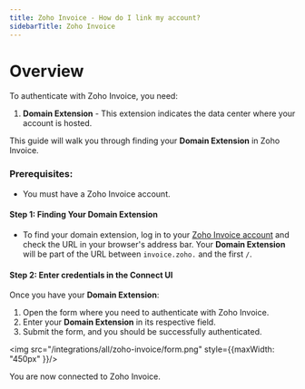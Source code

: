 ```yaml
---
title: Zoho Invoice - How do I link my account?
sidebarTitle: Zoho Invoice
---
```



# Overview
To authenticate with Zoho Invoice, you need:
1. **Domain Extension** - This extension indicates the data center where your account is hosted.

This guide will walk you through finding your **Domain Extension** in Zoho Invoice.

### Prerequisites:

- You must have a Zoho Invoice account.

#### Step 1: Finding Your Domain Extension

- To find your domain extension, log in to your [Zoho Invoice account](https://www.zoho.com/invoice/signup/) and check the URL in your browser's address bar. Your **Domain Extension** will be part of the URL between `invoice.zoho.` and the first `/`.

#### Step 2: Enter credentials in the Connect UI

Once you have your **Domain Extension**:
1. Open the form where you need to authenticate with Zoho Invoice.
2. Enter your **Domain Extension** in its respective field.
3. Submit the form, and you should be successfully authenticated.

<img src="/integrations/all/zoho-invoice/form.png" style={{maxWidth: "450px" }}/>

You are now connected to Zoho Invoice.
